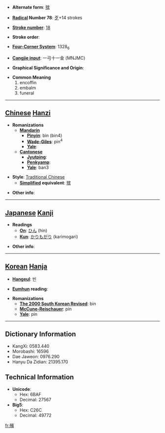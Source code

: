 * '''Alternate form''': [[殡]]

* '''[[Wiktionary:Chinese radical index| Radical]] Number 78''': [[Wiktionary:Chinese radical index 歹|歹]]+14 strokes

* '''[[Wiktionary:Chinese total strokes index|Stroke number]]''': [[Wiktionary:Chinese total strokes index 18|18]]

* '''Stroke order''': 

* '''[[Wiktionary:Chinese four corner index|Four-Corner System]]''': 1328<sub>6</sub>

* '''[[Wiktionary:Chinese Cangjie index|Cangjie input]]''': 一弓十一金 (MNJMC)

* '''Graphical Significance and Origin''': 

* '''Common Meaning'''
*#encoffin
*# embalm
*# funeral


----

== [[Chinese]] [[Hanzi]] ==

* '''Romanizations'''
** '''[[Mandarin]]'''
*** '''[[Pinyin]]''': bìn (bin4)
*** '''[[Wade-Giles]]''': pin<sup>4</sup>
*** '''[[Yale]]''': 
** '''[[Cantonese]]'''
*** '''[[Jyutping]]''':
*** '''[[Penkyamp]]''': 
*** '''[[Yale]]''': ban3

* '''Style''': [[Traditional Chinese]] 
** '''[[Simplified Chinese|Simplified]] equivalent''': [[殡]]

* '''Other info''': 

----

== [[Japanese]] [[Kanji]] ==

* '''Readings'''
** '''[[On]]''': [[ひん]] (hin)
** '''[[Kun]]''': [[かりもがり]] (karimogari)

* '''Other info''':  

----

== [[Korean]] [[Hanja]] ==

* '''[[Hangeul]]''': 빈

* '''[[Eumhun]] reading''': 

* '''Romanizations'''
** '''[[The 2000 South Korean Revised Romanization|The 2000 South Korean Revised]]''': bin
** '''[[McCune-Reischauer]]''': pin
** '''[[Yale]]''': pin

----

== Dictionary Information ==

* KangXi: 0583.440
* Morobashi: 16596
* Dae Jaweon: 0976.290
* Hanyu Da Zidian: 21395.170

== Technical Information ==

* '''Unicode''':
** Hex: 6BAF
** Decimal: 27567
* '''Big5''':
** Hex: C26C
** Decimal: 49772

[[fr:殯]]